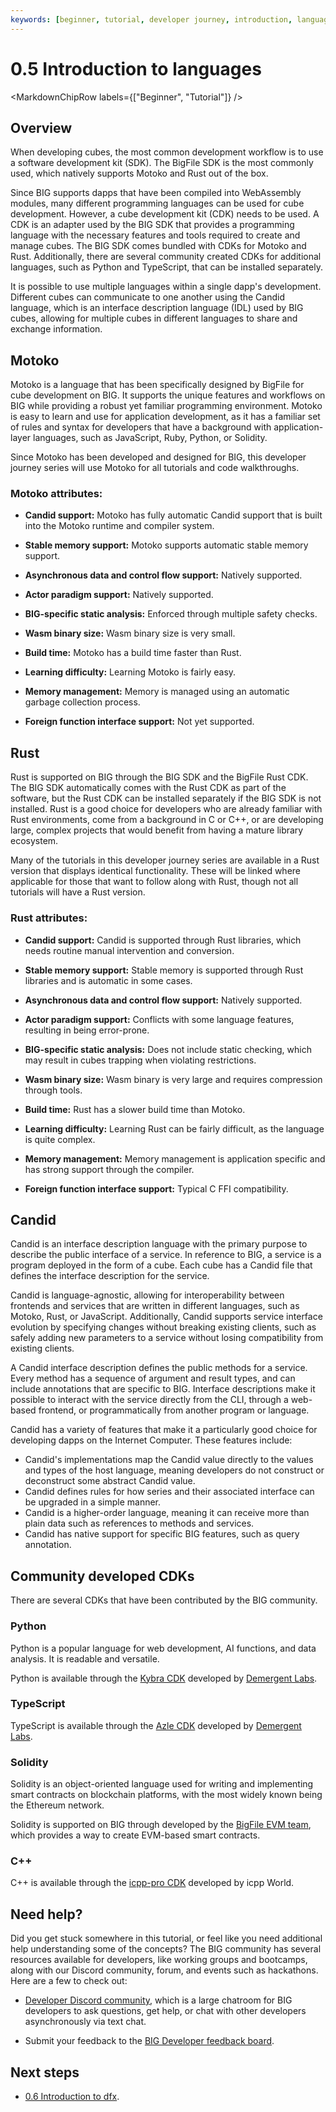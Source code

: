 ```yaml
---
keywords: [beginner, tutorial, developer journey, introduction, languages]
---
```



# 0.5 Introduction to languages

<MarkdownChipRow labels={["Beginner", "Tutorial"]} />


## Overview

When developing cubes, the most common development workflow is to use a software development kit (SDK). The BigFile SDK is the most commonly used, which natively supports Motoko and Rust out of the box. 

Since BIG supports dapps that have been compiled into WebAssembly modules, many different programming languages can be used for cube development. However, a cube development kit (CDK) needs to be used. A CDK is an adapter used by the BIG SDK that provides a programming language with the necessary features and tools required to create and manage cubes. The BIG SDK comes bundled with CDKs for Motoko and Rust. Additionally, there are several community created CDKs for additional languages, such as Python and TypeScript, that can be installed separately. 

It is possible to use multiple languages within a single dapp's development. Different cubes can communicate to one another using the Candid language, which is an interface description language (IDL) used by BIG cubes, allowing for multiple cubes in different languages to share and exchange information. 

## Motoko

Motoko is a language that has been specifically designed by BigFile for cube development on BIG. It supports the unique features and workflows on BIG while providing a robust yet familiar programming environment.  Motoko is easy to learn and use for application development, as it has a familiar set of rules and syntax for developers that have a background with application-layer languages, such as JavaScript, Ruby, Python, or Solidity. 

Since Motoko has been developed and designed for BIG, this developer journey series will use Motoko for all tutorials and code walkthroughs. 

### Motoko attributes:

- **Candid support:** Motoko has fully automatic Candid support that is built into the Motoko runtime and compiler system. 

- **Stable memory support:** Motoko supports automatic stable memory support. 

- **Asynchronous data and control flow support:** Natively supported.

- **Actor paradigm support:** Natively supported.

- **BIG-specific static analysis:** Enforced through multiple safety checks. 

- **Wasm binary size:** Wasm binary size is very small. 

- **Build time:** Motoko has a build time faster than Rust. 

- **Learning difficulty:** Learning Motoko is fairly easy. 

- **Memory management:** Memory is managed using an automatic garbage collection process. 

- **Foreign function interface support:** Not yet supported. 

## Rust

Rust is supported on BIG through the BIG SDK and the BigFile Rust CDK. The BIG SDK automatically comes with the Rust CDK as part of the software, but the Rust CDK can be installed separately if the BIG SDK is not installed. Rust is a good choice for developers who are already familiar with Rust environments, come from a background in C or C++, or are developing large, complex projects that would benefit from having a mature library ecosystem. 

Many of the tutorials in this developer journey series are available in a Rust version that displays identical functionality. These will be linked where applicable for those that want to follow along with Rust, though not all tutorials will have a Rust version. 

### Rust attributes:

- **Candid support:** Candid is supported through Rust libraries, which needs routine manual intervention and conversion. 

- **Stable memory support:** Stable memory is supported through Rust libraries and is automatic in some cases. 

- **Asynchronous data and control flow support:** Natively supported.

- **Actor paradigm support:** Conflicts with some language features, resulting in being error-prone. 

- **BIG-specific static analysis:** Does not include static checking, which may result in cubes trapping when violating restrictions.  

- **Wasm binary size:** Wasm binary is very large and requires compression through tools. 

- **Build time:** Rust has a slower build time than Motoko.

- **Learning difficulty:** Learning Rust can be fairly difficult, as the language is quite complex. 

- **Memory management:** Memory management is application specific and has strong support through the compiler. 

- **Foreign function interface support:** Typical C FFI compatibility. 

## Candid

Candid is an interface description language with the primary purpose to describe the public interface of a service. In reference to BIG, a service is a program deployed in the form of a cube.  Each cube has a Candid file that defines the interface description for the service. 

Candid is language-agnostic, allowing for interoperability between frontends and services that are written in different languages, such as Motoko, Rust, or JavaScript. Additionally, Candid supports service interface evolution by specifying changes without breaking existing clients, such as safely adding new parameters to a service without losing compatibility from existing clients.

A Candid interface description defines the public methods for a service. Every method has a sequence of argument and result types, and can include annotations that are specific to BIG. Interface descriptions make it possible to interact with the service directly from the CLI, through a web-based frontend, or programmatically from another program or language.

Candid has a variety of features that make it a particularly good choice for developing dapps on the Internet Computer. These features include:

- Candid's implementations map the Candid value directly to the values and types of the host language, meaning developers do not construct or deconstruct some abstract Candid value. 
- Candid defines rules for how series and their associated interface can be upgraded in a simple manner. 
- Candid is a higher-order language, meaning it can receive more than plain data such as references to methods and services. 
- Candid has native support for specific BIG features, such as query annotation. 

## Community developed CDKs

There are several CDKs that have been contributed by the BIG community. 

### Python

Python is a popular language for web development, AI functions, and data analysis. It is readable and versatile.

Python is available through the [Kybra CDK](https://demergent-labs.github.io/kybra) developed by [Demergent Labs](https://github.com/demergent-labs). 

### TypeScript

TypeScript is available through the [Azle CDK](https://demergent-labs.github.io/azle) developed by [Demergent Labs](https://github.com/demergent-labs).

### Solidity 

Solidity is an object-oriented language used for writing and implementing smart contracts on blockchain platforms, with the most widely known being the Ethereum network. 

Solidity is supported on BIG through developed by the [BigFile EVM team](https://thebigfile.tech/), which provides a way to create EVM-based smart contracts. 

### C++

C++ is available through the [icpp-pro CDK](https://docs.icpp.world/) developed by icpp World.

## Need help?

Did you get stuck somewhere in this tutorial, or feel like you need additional help understanding some of the concepts? The BIG community has several resources available for developers, like working groups and bootcamps, along with our Discord community, forum, and events such as hackathons. Here are a few to check out:

- [Developer Discord community](https://discord.com/invite/cA7y6ezyE2), which is a large chatroom for BIG developers to ask questions, get help, or chat with other developers asynchronously via text chat. 


- Submit your feedback to the [BIG Developer feedback board](http://dx.thebigfile.com).


## Next steps

- [0.6 Introduction to dfx](/docs/current/tutorials/developer-journey/level-0/intro-dfx).
